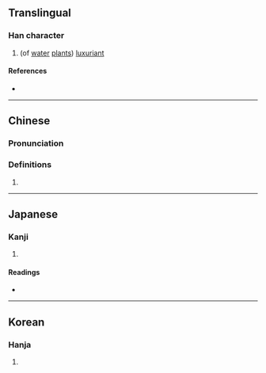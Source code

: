 {{character info}}
==Translingual==

===Han character===
{{Han char|rn=85|rad=水|as=08|sn=11|four=36121|canj=EWML|ids=⿰氵畀}}

# (of [[water]] [[plant]]s) [[luxuriant]]

====References====
* {{Han ref|kx=0630.130|dkj=17655|dj=1032.130|hdz=31649.050|uh=6DE0|ud=28128|bh=D5ED|bd=54765}}

----

==Chinese==
{{zh-forms}}

===Pronunciation===
{{zh-pron
|m=pì
|c=pei3
|mn=pì
|mc=y
|oc=y
|ma=
|cat=a
}}

===Definitions===
{{zh-hanzi}}

# {{rfdef|zh}}

----

==Japanese==

===Kanji===
{{ja-kanji|grade=|rs=水08}}

# {{rfdef|ja|sort=水08}}

====Readings====
* {{ja-readings|on=ひ,へい,はい|kun=}}

----

==Korean==

===Hanja===
{{ko-hanja|비}}

# {{rfdef|ko|sort=水08}}